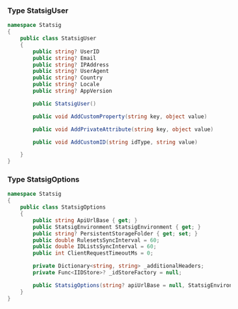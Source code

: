### Type StatsigUser

```csharp
namespace Statsig
{
    public class StatsigUser
    {
        public string? UserID
        public string? Email
        public string? IPAddress
        public string? UserAgent
        public string? Country
        public string? Locale
        public string? AppVersion

        public StatsigUser()

        public void AddCustomProperty(string key, object value)

        public void AddPrivateAttribute(string key, object value)

        public void AddCustomID(string idType, string value)

    }
}
```

### Type StatsigOptions

```csharp
namespace Statsig
{
    public class StatsigOptions
    {
        public string ApiUrlBase { get; }
        public StatsigEnvironment StatsigEnvironment { get; }
        public string? PersistentStorageFolder { get; set; }
        public double RulesetsSyncInterval = 60;
        public double IDListsSyncInterval = 60;
        public int ClientRequestTimeoutMs = 0;

        private Dictionary<string, string> _additionalHeaders;
        private Func<IIDStore>? _idStoreFactory = null;

        public StatsigOptions(string? apiUrlBase = null, StatsigEnvironment? environment = null)
    }
}
```
